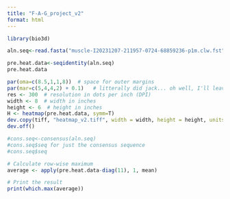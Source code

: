 ```yaml
---
title: "F-A-G_project_v2"
format: html
---
```


```r
library(bio3d)
```

```r
aln.seq<-read.fasta("muscle-I20231207-211957-0724-68859236-p1m.clw.fst")
```

```r
pre.heat.data<-seqidentity(aln.seq)
pre.heat.data
```

```r
par(oma=c(8.5,1,1,8))  # space for outer margins
par(mar=c(5,4,4,2) + 0.1)   # litterally did jack... oh well, I'll leave it in since I think it should change the margin size.
res <- 300  # resolution in dots per inch (DPI)
width <- 8  # width in inches
height <- 6  # height in inches
H <- heatmap(pre.heat.data, symm=T)
dev.copy(tiff, "heatmap_v2.tiff", width = width, height = height, units = "in", res = res)
dev.off()
```

```r
#cons.seq<-consensus(aln.seq)
#cons.seq$seq for just the consensus sequence
#cons.seq$seq
```


```r
# Calculate row-wise maximum
average <- apply(pre.heat.data-diag(11), 1, mean)

# Print the result
print(which.max(average))
```
